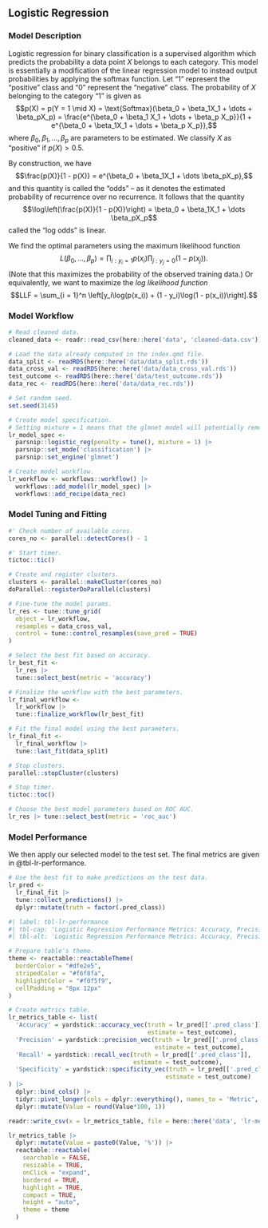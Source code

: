 ## Logistic Regression

### Model Description
Logistic regression for binary classification is a supervised algorithm which predicts the probability a data point $X$ belongs to each category. This model is essentially a modification of the linear regression model to instead output probabilities by applying the softmax function. Let "$1$" represent the "positive" class and "$0$" represent the "negative" class. The probability of $X$ belonging to the category "$1$" is given as
$$p(X) = p(Y = 1 \mid X) = \text{Softmax}(\beta_0 + \beta_1X_1 + \dots + \beta_pX_p) = \frac{e^{\beta_0 + \beta_1 X_1 + \dots + \beta_p X_p}}{1 + e^{\beta_0 + \beta_1X_1 + \dots + \beta_p X_p}},$$
where $\beta_0, \beta_1, \dots, \beta_p$ are parameters to be estimated. 
We classify $X$ as "positive" if $p(X) > 0.5$.

By construction, we have
$$\frac{p(X)}{1 - p(X)} = e^{\beta_0 + \beta_1X_1 + \dots \beta_pX_p},$$
and this quantity is called the "odds" -- as it denotes the estimated probability of recurrence over no recurrence. It follows that the quantity
$$\log\left(\frac{p(X)}{1 - p(X)}\right) = \beta_0 + \beta_1X_1 + \dots \beta_pX_p$$
called the "log odds" is linear.


We find the optimal parameters using the maximum likelihood function
$$L(\beta_0, \dots, \beta_p) = \prod_{i: y_i = 1}p(x_i) \prod_{j: y_j = 0}(1 - p(x_j)).$$
(Note that this maximizes the probability of the observed training data.) Or equivalently, we want to maximize the *log likelihood function*
$$LLF = \sum_{i = 1}^n \left[y_i\log(p(x_i)) + (1 - y_i)\log(1 - p(x_i))\right].$$




### Model Workflow

```r
# Read cleaned data.
cleaned_data <- readr::read_csv(here::here('data', 'cleaned-data.csv'))

# Load the data already computed in the index.qmd file.
data_split <- readRDS(here::here('data/data_split.rds'))
data_cross_val <- readRDS(here::here('data/data_cross_val.rds'))
test_outcome <- readRDS(here::here('data/test_outcome.rds'))
data_rec <- readRDS(here::here('data/data_rec.rds'))

# Set random seed.
set.seed(3145)

```

```r

# Create model specification.
# Setting mixture = 1 means that the glmnet model will potentially remove irrelevant predictors and choose a simpler model.
lr_model_spec <-
  parsnip::logistic_reg(penalty = tune(), mixture = 1) |>
  parsnip::set_mode('classification') |>
  parsnip::set_engine('glmnet')

# Create model workflow.
lr_workflow <- workflows::workflow() |>
  workflows::add_model(lr_model_spec) |>
  workflows::add_recipe(data_rec)

```

### Model Tuning and Fitting


```r

#' Check number of available cores.
cores_no <- parallel::detectCores() - 1

#' Start timer.
tictoc::tic()

# Create and register clusters.
clusters <- parallel::makeCluster(cores_no)
doParallel::registerDoParallel(clusters)

# Fine-tune the model params.
lr_res <- tune::tune_grid(
  object = lr_workflow,
  resamples = data_cross_val,
  control = tune::control_resamples(save_pred = TRUE)
)

# Select the best fit based on accuracy.
lr_best_fit <- 
  lr_res |> 
  tune::select_best(metric = 'accuracy')

# Finalize the workflow with the best parameters.
lr_final_workflow <- 
  lr_workflow |>
  tune::finalize_workflow(lr_best_fit)

# Fit the final model using the best parameters.
lr_final_fit <- 
  lr_final_workflow |> 
  tune::last_fit(data_split)

# Stop clusters.
parallel::stopCluster(clusters)

# Stop timer.
tictoc::toc()

# Choose the best model parameters based on ROC AUC.
lr_res |> tune::select_best(metric = 'roc_auc')

```

### Model Performance

We then apply our selected model to the test set. The final metrics are given in @tbl-lr-performance.

```r

# Use the best fit to make predictions on the test data.
lr_pred <- 
  lr_final_fit |> 
  tune::collect_predictions() |>
  dplyr::mutate(truth = factor(.pred_class))

```


```r
#| label: tbl-lr-performance
#| tbl-cap: 'Logistic Regression Performance Metrics: Accuracy, Precision, Recall, and Specificity.'
#| tbl-alt: 'Logistic Regression Performance Metrics: Accuracy, Precision, Recall, and Specificity.'

# Prepare table's theme.
theme <- reactable::reactableTheme(
  borderColor = "#dfe2e5",
  stripedColor = "#f6f8fa", 
  highlightColor = "#f0f5f9",
  cellPadding = "8px 12px"
)

# Create metrics table.
lr_metrics_table <- list(
  'Accuracy' = yardstick::accuracy_vec(truth = lr_pred[['.pred_class']],
                                       estimate = test_outcome),
  'Precision' = yardstick::precision_vec(truth = lr_pred[['.pred_class']],
                                         estimate = test_outcome),
  'Recall' = yardstick::recall_vec(truth = lr_pred[['.pred_class']],
                                   estimate = test_outcome),
  'Specificity' = yardstick::specificity_vec(truth = lr_pred[['.pred_class']],
                                            estimate = test_outcome)
) |>
  dplyr::bind_cols() |>
  tidyr::pivot_longer(cols = dplyr::everything(), names_to = 'Metric', values_to = 'Value') |>
  dplyr::mutate(Value = round(Value*100, 1))

readr::write_csv(x = lr_metrics_table, file = here::here('data', 'lr-metrics.csv'))

lr_metrics_table |>
  dplyr::mutate(Value = paste0(Value, '%')) |>
  reactable::reactable(
    searchable = FALSE, 
    resizable = TRUE,
    onClick = "expand",
    bordered = TRUE,
    highlight = TRUE, 
    compact = TRUE,
    height = "auto",
    theme = theme
  )

```